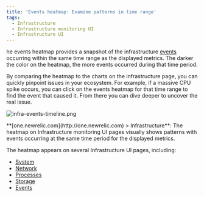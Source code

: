 ```yaml
---
title: 'Events heatmap: Examine patterns in time range'
tags:
  - Infrastructure
  - Infrastructure monitoring UI
  - Infrastructure UI
---
```


he events heatmap provides a snapshot of the infrastructure [events](/docs/infrastructure/new-relic-infrastructure/infrastructure-ui-pages/infrastructure-events-page) occurring within the same time range as the displayed metrics. The darker the color on the heatmap, the more events occurred during that time period.

By comparing the heatmap to the charts on the infrastructure page, you can quickly pinpoint issues in your ecosystem. For example, if a massive CPU spike occurs, you can click on the events heatmap for that time range to find the event that caused it. From there you can dive deeper to uncover the real issue.

![infra-events-timeline.png](./images/infra-events-timeline.png "infra-events-timeline.png")

<figcaption>
  **[one.newrelic.com](http://one.newrelic.com) > Infrastructure**: The heatmap on Infrastructure monitoring UI pages visually shows patterns with events occurring at the same time period for the displayed metrics.
</figcaption>

The heatmap appears on several Infrastructure UI pages, including:

* [System](/docs/infrastructure/infrastructure-ui-pages/infrastructure-ui/infrastructure-hosts-page#system-tab)
* [Network](/docs/infrastructure/new-relic-infrastructure/infrastructure-ui-pages/infrastructure-network-page-measure-compare-capacity)
* [Processes](/docs/infrastructure/new-relic-infrastructure/infrastructure-ui-pages/infrastructure-processes-page-inspect-process-performance)
* [Storage](/docs/infrastructure/new-relic-infrastructure/infrastructure-ui-pages/infrastructure-storage-page-evaluate-disk-usage-efficiency)
* [Events](/docs/infrastructure/new-relic-infrastructure/infrastructure-ui-pages/infrastructure-events-page)
